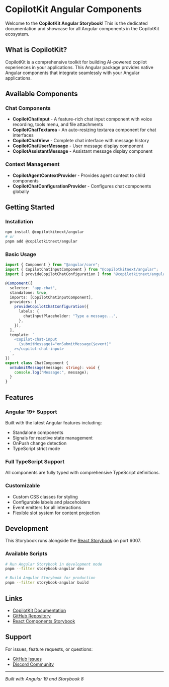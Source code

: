 
<Meta title="Welcome" />

# CopilotKit Angular Components

Welcome to the **CopilotKit Angular Storybook**! This is the dedicated documentation and showcase for all Angular components in the CopilotKit ecosystem.

## What is CopilotKit?

CopilotKit is a comprehensive toolkit for building AI-powered copilot experiences in your applications. This Angular package provides native Angular components that integrate seamlessly with your Angular applications.

## Available Components

### Chat Components

- **CopilotChatInput** - A feature-rich chat input component with voice recording, tools menu, and file attachments
- **CopilotChatTextarea** - An auto-resizing textarea component for chat interfaces
- **CopilotChatView** - Complete chat interface with message history
- **CopilotChatUserMessage** - User message display component
- **CopilotAssistantMessage** - Assistant message display component

### Context Management

- **CopilotAgentContextProvider** - Provides agent context to child components
- **CopilotChatConfigurationProvider** - Configures chat components globally

## Getting Started

### Installation

```bash
npm install @copilotkitnext/angular
# or
pnpm add @copilotkitnext/angular
```

### Basic Usage

```typescript
import { Component } from "@angular/core";
import { CopilotChatInputComponent } from "@copilotkitnext/angular";
import { provideCopilotChatConfiguration } from "@copilotkitnext/angular";

@Component({
  selector: "app-chat",
  standalone: true,
  imports: [CopilotChatInputComponent],
  providers: [
    provideCopilotChatConfiguration({
      labels: {
        chatInputPlaceholder: "Type a message...",
      },
    }),
  ],
  template: `
    <copilot-chat-input
      (submitMessage)="onSubmitMessage($event)"
    ></copilot-chat-input>
  `,
})
export class ChatComponent {
  onSubmitMessage(message: string): void {
    console.log("Message:", message);
  }
}
```

## Features

### Angular 19+ Support

Built with the latest Angular features including:

- Standalone components
- Signals for reactive state management
- OnPush change detection
- TypeScript strict mode

### Full TypeScript Support

All components are fully typed with comprehensive TypeScript definitions.

### Customizable

- Custom CSS classes for styling
- Configurable labels and placeholders
- Event emitters for all interactions
- Flexible slot system for content projection

## Development

This Storybook runs alongside the [React Storybook](http://localhost:6006) on port 6007.

### Available Scripts

```bash
# Run Angular Storybook in development mode
pnpm --filter storybook-angular dev

# Build Angular Storybook for production
pnpm --filter storybook-angular build
```

## Links

- [CopilotKit Documentation](https://docs.copilotkit.ai)
- [GitHub Repository](https://github.com/CopilotKit/CopilotKit)
- [React Components Storybook](http://localhost:6006)

## Support

For issues, feature requests, or questions:

- [GitHub Issues](https://github.com/CopilotKit/CopilotKit/issues)
- [Discord Community](https://discord.gg/copilotkit)

---

_Built with Angular 19 and Storybook 8_
